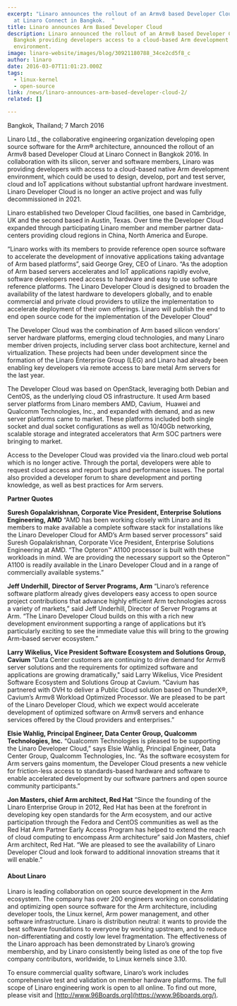 ```yaml
---
excerpt: "Linaro announces the rollout of an Armv8 based Developer Cloud today
  at Linaro Connect in Bangkok.  "
title: Linaro announces Arm Based Developer Cloud
description: Linaro announced the rollout of an Armv8 based Developer Cloud in
  Bangkok providing developers access to a cloud-based Arm development
  environment.
image: linaro-website/images/blog/30921180788_34ce2cd5f8_c
author: linaro
date: 2016-03-07T11:01:23.000Z
tags:
  - linux-kernel
  - open-source
link: /news/linaro-announces-arm-based-developer-cloud-2/
related: []

---
```


Bangkok, Thailand; 7 March 2016

Linaro Ltd., the collaborative engineering organization developing open source software for the Arm® architecture, announced the rollout of an Armv8 based Developer Cloud at Linaro Connect in Bangkok 2016. In collaboration with its silicon, server and software members, Linaro was providing developers with access to a cloud-based native Arm development environment, which could be used to design, develop, port and test server, cloud and IoT applications without substantial upfront hardware investment. Linaro Developer Cloud is no longer an active project and was fully decommissioned in 2021.

Linaro established two Developer Cloud facilities, one based in Cambridge, UK and the second based in Austin, Texas. Over time the Developer Cloud expanded through participating Linaro member and member partner data-centers providing cloud regions in China, North America and Europe.

“Linaro works with its members to provide reference open source software to accelerate the development of innovative applications taking advantage of Arm based platforms”, said George Grey, CEO of Linaro. “As the adoption of Arm based servers accelerates and IoT applications rapidly evolve, software developers need access to hardware and easy to use software reference platforms. The Linaro Developer Cloud is designed to broaden the availability of the latest hardware to developers globally, and to enable commercial and private cloud providers to utilize the implementation to accelerate deployment of their own offerings. Linaro will publish the end to end open source code for the implementation of the Developer Cloud”

The Developer Cloud was the combination of Arm based silicon vendors’ server hardware platforms, emerging cloud technologies, and many Linaro member driven projects, including server class boot architecture, kernel and virtualization. These projects had been under development since the formation of the Linaro Enterprise Group (LEG) and Linaro had already been enabling key developers via remote access to bare metal Arm servers for the last year.

The Developer Cloud was based on OpenStack, leveraging both Debian and CentOS, as the underlying cloud OS infrastructure. It used Arm based server platforms from Linaro members AMD, Cavium,  Huawei and Qualcomm Technologies, Inc., and expanded with demand, and as new server platforms came to market. These platforms included both single socket and dual socket configurations as well as 10/40Gb networking, scalable storage and integrated accelerators that Arm SOC partners were bringing to market.

Access to the Developer Cloud was provided via the linaro.cloud web portal which is no longer active. Through the portal, developers were able to request cloud access and report bugs and performance issues. The portal also provided a developer forum to share development and porting knowledge, as well as best practices for Arm servers.

**Partner Quotes**

**Suresh Gopalakrishnan, Corporate Vice President, Enterprise Solutions Engineering, AMD**
“AMD has been working closely with Linaro and its members to make available a complete software stack for installations like the Linaro Developer Cloud for AMD’s Arm based server processors” said Suresh Gopalakrishnan, Corporate Vice President, Enterprise Solutions Engineering at AMD. “The Opteron™ A1100 processor is built with these workloads in mind. We are providing the necessary support so the Opteron™ A1100 is readily available in the Linaro Developer Cloud and in a range of commercially available systems.”

**Jeff Underhill,** **Director of Server Programs, Arm**
“Linaro’s reference software platform already gives developers easy access to open source project contributions that advance highly efficient Arm technologies across a variety of markets,” said Jeff Underhill, Director of Server Programs at Arm. “The Linaro Developer Cloud builds on this with a rich new development environment supporting a range of applications but it’s particularly exciting to see the immediate value this will bring to the growing Arm-based server ecosystem.”

**Larry Wikelius, Vice President Software Ecosystem and Solutions Group, Cavium**
“Data Center customers are continuing to drive demand for Armv8 server solutions and the requirements for optimized software and applications are growing dramatically," said Larry Wikelius, Vice President Software Ecosystem and Solutions Group at Cavium. “Cavium has partnered with OVH to deliver a Public Cloud solution based on ThunderX®, Cavium’s Armv8 Workload Optimized Processor. We are pleased to be part of the Linaro Developer Cloud, which we expect would accelerate development of optimized software on Armv8 servers and enhance services offered by the Cloud providers and enterprises.”

**Elsie Wahlig, Principal Engineer, Data Center Group, Qualcomm Technologies, Inc.**
“Qualcomm Technologies is pleased to be supporting the Linaro Developer Cloud,” says Elsie Wahlig, Principal Engineer, Data Center Group, Qualcomm Technologies, Inc. “As the software ecosystem for Arm servers gains momentum, the Developer Cloud presents a new vehicle for friction-less access to standards-based hardware and software to enable accelerated development by our software partners and open source community participants.”

**Jon Masters, chief Arm architect, Red Hat**
“Since the founding of the Linaro Enterprise Group in 2012, Red Hat has been at the forefront in developing key open standards for the Arm ecosystem, and our active participation through the Fedora and CentOS communities as well as the Red Hat Arm Partner Early Access Program has helped to extend the reach of cloud computing to encompass Arm architecture” said Jon Masters, chief Arm architect, Red Hat. “We are pleased to see the availability of Linaro Developer Cloud and look forward to additional innovation streams that it will enable.”

#### About Linaro

Linaro is leading collaboration on open source development in the Arm ecosystem. The company has over 200 engineers working on consolidating and optimizing open source software for the Arm architecture, including developer tools, the Linux kernel, Arm power management, and other software infrastructure. Linaro is distribution neutral: it wants to provide the best software foundations to everyone by working upstream, and to reduce non-differentiating and costly low level fragmentation. The effectiveness of the Linaro approach has been demonstrated by Linaro’s growing membership, and by Linaro consistently being listed as one of the top five company contributors, worldwide, to Linux kernels since 3.10.

To ensure commercial quality software, Linaro’s work includes comprehensive test and validation on member hardware platforms. The full scope of Linaro engineering work is open to all online. To find out more, please visit [](/) and [http://www.96Boards.org](https://www.96boards.org/).
